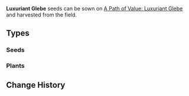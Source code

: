 {{Terminology Infobox
|image        = Item_Cecilia_Seed.png
|type         = Item Groups
|source1      = [[Gardening]] (Harvesting)
}}
'''Luxuriant Glebe''' seeds can be sown on [[A Path of Value: Luxuriant Glebe]] and harvested from the field.

==Types==
===Seeds===
{{Items by Category List|Luxuriant Glebe&Gardening Materials|2}}
===Plants===
{{Items by Category List|Luxuriant Glebe|not=Gardening Materials|2}}

==Change History==
{{Change History|2.0}}
[[Category:Luxuriant Glebe| ]]